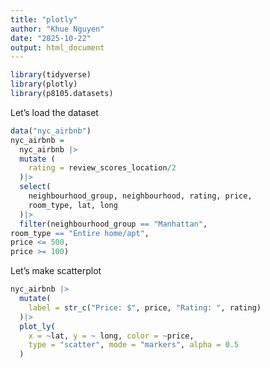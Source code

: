 ```yaml
---
title: "plotly"
author: "Khue Nguyen"
date: "2025-10-22"
output: html_document
---
```


```r
library(tidyverse)
library(plotly)
library(p8105.datasets)
```

Let's load the dataset
```r
data("nyc_airbnb")
nyc_airbnb =
  nyc_airbnb |>
  mutate (
    rating = review_scores_location/2
  )|>
  select(
    neighbourhood_group, neighbourhood, rating, price,
    room_type, lat, long
  )|>
  filter(neighbourhood_group == "Manhattan",
room_type == "Entire home/apt",
price <= 500,
price >= 100)
```
Let's make scatterplot

```r
nyc_airbnb |>
  mutate(
    label = str_c("Price: $", price, "Rating: ", rating)
  )|>
  plot_ly(
    x = ~lat, y = ~ long, color = ~price,
    type = "scatter", mode = "markers", alpha = 0.5
  )
```

